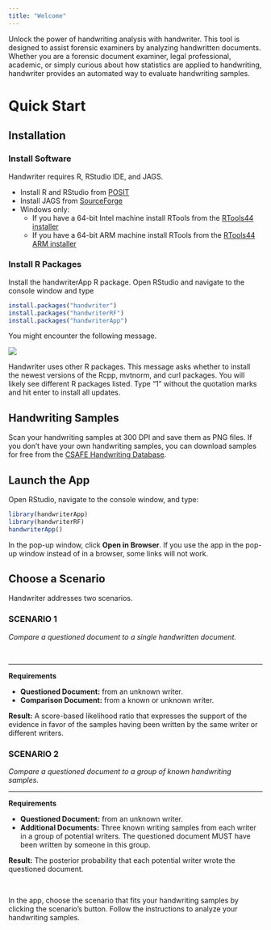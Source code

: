 ```yaml
---
title: "Welcome"
---
```


Unlock the power of handwriting analysis with handwriter. This tool is designed to assist forensic examiners by analyzing handwritten documents. Whether you are a forensic document examiner, legal professional, academic, or simply curious about how statistics are applied to handwriting, handwriter provides an automated way to evaluate handwriting samples.

# Quick Start

## Installation

### Install Software

Handwriter requires R, RStudio IDE, and JAGS.

-   Install R and RStudio from [POSIT](https://posit.co/download/rstudio-desktop/)
-   Install JAGS from [SourceForge](https://sourceforge.net/projects/mcmc-jags/files/)
-   Windows only:
    - If you have a 64-bit Intel machine install RTools from the [RTools44 installer](https://cran.r-project.org/bin/windows/Rtools/rtools44/files/rtools44-6335-6327.exe)
    - If you have a 64-bit ARM machine install RTools from the [RTools44 ARM installer](https://cran.r-project.org/bin/windows/Rtools/rtools44/files/rtools44-aarch64-6335-6327.exe)


### Install R Packages
Install the handwriterApp R package. Open RStudio and navigate to the console window and type

```r
install.packages("handwriter")
install.packages("handwriterRF")
install.packages("handwriterApp")
```

You might encounter the following message.

![](www/install_packages.png)

Handwriter uses other R packages. This message asks whether to install the newest versions of the Rcpp, mvtnorm, and curl packages. You will likely see different R packages listed. Type "1" without the quotation marks and hit enter to install all updates.


## Handwriting Samples

Scan your handwriting samples at 300 DPI and save them as PNG files. If you don't have your own handwriting samples, you can download samples for free from the [CSAFE Handwriting Database](https://forensicstats.org/handwritingdatabase/).

## Launch the App

Open RStudio, navigate to the console window, and type:

```r
library(handwriterApp)
library(handwriterRF)
handwriterApp()
```

In the pop-up window, click **Open in Browser**. If you use the app in the pop-up window instead of in a browser, some links will not work.

## Choose a Scenario

Handwriter addresses two scenarios. 

```{=html}
<div class="twocards">

<div class="card">
  <div class="container">
    <h3>SCENARIO 1</h3>
    <p>
    <i>Compare a questioned document to a single handwritten document.</i>
    </p>
    <br>
    
    <hr>
    
    <p>
    <b>Requirements</b>
      <ul>
        <li>
        <b>Questioned Document:</b> from an unknown writer.
        </li>
        <li>
        <b>Comparison Document:</b> from a known or unknown writer.
        </li>
      </ul>
    </p>
    
    <p>
    <b>Result:</b> A score-based likelihood ratio that expresses the support of the evidence in favor of the samples having been written by the same writer or different writers.
    </p>
  </div>
</div>

<div class="card">
  <div class="container">
    <h3>SCENARIO 2</h3>
    
    <p>
    <i>Compare a questioned document to a group of known handwriting samples.</i>
    </p>
    
    <hr>
    
    <p>
    <b>Requirements</b>
      <ul>
        <li>
        <b>Questioned Document:</b> from an unknown writer.
        </li>
        <li>
        <b>Additional Documents:</b> Three known writing samples from each writer in a group of potential writers. The questioned document MUST have been written by someone in this group.
        </li>
      </ul>
    </p>
    
    <p>
    <b>Result:</b> The posterior probability that each potential writer wrote the questioned document.
    </p>
    <br>
  </div>
</div>

</div>
```

In the app, choose the scenario that fits your handwriting samples by clicking the scenario's button. Follow the instructions to analyze your handwriting samples.

